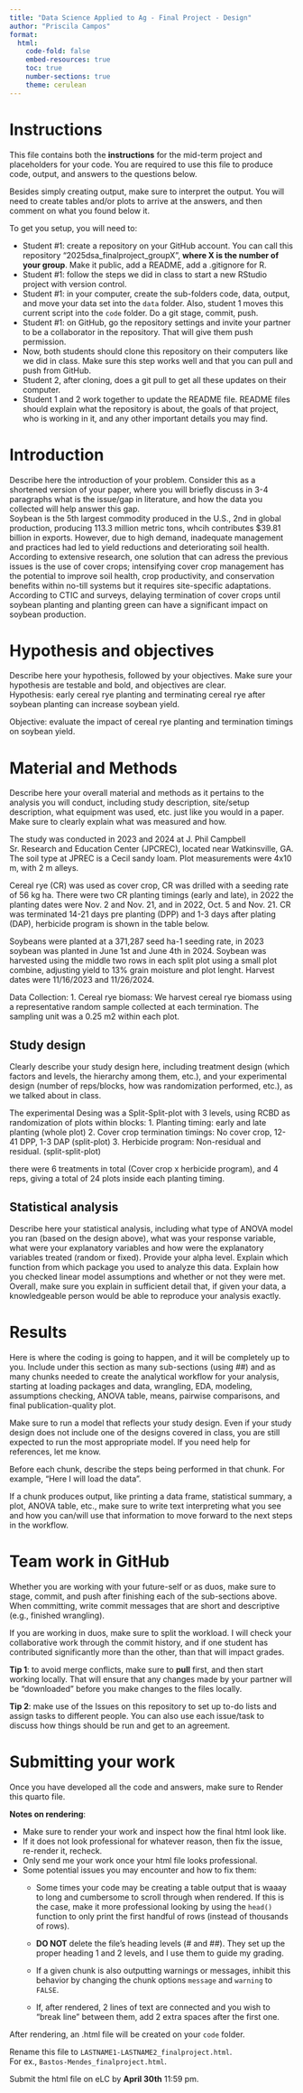 ```yaml
---
title: "Data Science Applied to Ag - Final Project - Design"
author: "Priscila Campos"
format:
  html:
    code-fold: false
    embed-resources: true
    toc: true
    number-sections: true
    theme: cerulean
---
```


# Instructions  
This file contains both the **instructions** for the mid-term project and placeholders for your code. You are required to use this file to produce code, output, and answers to the questions below.  

Besides simply creating output, make sure to interpret the output. You will need to create tables and/or plots to arrive at the answers, and then comment on what you found below it.    

To get you setup, you will need to:  

  - Student #1: create a repository on your GitHub account. You can call this repository "2025dsa_finalproject_groupX", **where X is the number of your group**. Make it public, add a README, add a .gitignore for R.  
  - Student #1: follow the steps we did in class to start a new RStudio project with version control.  
  - Student #1: in your computer, create the sub-folders code, data, output, and move your data set into the `data` folder. Also, student 1 moves this current script into the `code` folder. Do a git stage, commit, push.  
  - Student #1: on GitHub, go the repository settings and invite your partner to be a collaborator in the repository. That will give them push permission.  
  - Now, both students should clone this repository on their computers like we did in class. Make sure this step works well and that you can pull and push from GitHub.  
  - Student 2, after cloning, does a git pull to get all these updates on their computer.  
  - Student 1 and 2 work together to update the README file. README files should explain what the repository is about, the goals of that project, who is working in it, and any other important details you may find.  
  
# Introduction  
Describe here the introduction of your problem. Consider this as a shortened version of your paper, where you will briefly discuss in 3-4 paragraphs what is the issue/gap in literature, and how the data you collected will help answer this gap.  
Soybean is the 5th largest commodity produced in the U.S., 2nd in global production, producing 113.3 million metric tons, whcih contributes $39.81 billion in exports. However, due to high demand, inadequate management and practices had led to yield reductions and deteriorating soil health. 
According to extensive research, one solution that can adress the previous issues is the use of cover crops; intensifying cover crop management has the potential to improve soil health, crop productivity, and conservation benefits within no-till systems but it requires site-specific adaptations. 
According to CTIC and surveys, delaying termination of cover crops until soybean planting and planting green can have a significant impact on soybean production. 

# Hypothesis and objectives  
Describe here your hypothesis, followed by your objectives. Make sure your hypothesis are testable and bold, and objectives are clear.  
Hypothesis: early cereal rye planting and terminating cereal rye after soybean planting can increase soybean yield. 

Objective: evaluate the impact of cereal rye planting and termination timings on soybean yield. 

# Material and Methods  
Describe here your overall material and methods as it pertains to the analysis you will conduct, including study description, site/setup description, what equipment was used, etc. just like you would in a paper. Make sure to clearly explain what was measured and how.

The study was conducted in 2023 and 2024 at J. Phil Campbell Sr. Research and Education Center (JPCREC), located near Watkinsville, GA. The soil type at JPREC is a Cecil sandy loam. 
Plot measurements were 4x10 m, with 2 m alleys. 

Cereal rye (CR) was used as cover crop, CR was drilled with a seeding rate of 56 kg ha. There were two CR planting timings (early and late), in 2022 the planting dates were Nov. 2 and Nov. 21, and in 2022, Oct. 5 and Nov. 21. CR was terminated 14-21 days pre planting (DPP) and 1-3 days after plating (DAP), herbicide program is shown in the table below. 

Soybeans were planted at a 371,287 seed ha-1 seeding rate, in 2023 soybean was planted in June 1st and June 4th in 2024. Soybean was harvested using the middle two rows in each split plot using a small plot combine, adjusting yield to 13% grain moisture and plot lenght. Harvest dates were 11/16/2023 and 11/26/2024.

Data Collection:
1. Cereal rye biomass:
We harvest cereal rye biomass using a representative random sample collected at each termination. The sampling unit was a 0.25 m2 within each plot.  


## Study design  
Clearly describe your study design here, including treatment design (which factors and levels, the hierarchy among them, etc.), and your experimental design (number of reps/blocks, how was randomization performed, etc.), as we talked about in class.  

The experimental Desing was a Split-Split-plot with 3 levels, using RCBD as randomization of plots within blocks:
1. Planting timing: early and late planting (whole plot)
2. Cover crop termination timings: No cover crop, 12-41 DPP, 1-3 DAP (split-plot)
3. Herbicide program: Non-residual and residual. (split-split-plot)

there were 6 treatments in total (Cover crop x herbicide program), and 4 reps, giving a total of 24 plots inside each planting timing. 


## Statistical analysis  
Describe here your statistical analysis, including what type of ANOVA model you ran (based on the design above), what was your response variable, what were your explanatory variables and how were the explanatory variables treated (random or fixed). Provide your alpha level. Explain which function from which package you used to analyze this data. Explain how you checked linear model assumptions and whether or not they were met. Overall, make sure you explain in sufficient detail that, if given your data, a knowledgeable person would be able to reproduce your analysis exactly. 



# Results  
Here is where the coding is going to happen, and it will be completely up to you. Include under this section as many sub-sections (using ##) and as many chunks needed to create the analytical workflow for your analysis, starting at loading packages and data, wrangling, EDA, modeling, assumptions checking, ANOVA table, means, pairwise comparisons, and final publication-quality plot.  

Make sure to run a model that reflects your study design. Even if your study design does not include one of the designs covered in class, you are still expected to run the most appropriate model. If you need help for references, let me know.  

Before each chunk, describe the steps being performed in that chunk. For example, "Here I will load the data".  

If a chunk produces output, like printing a data frame, statistical summary, a plot, ANOVA table, etc., make sure to write text interpreting what you see and how you can/will use that information to move forward to the next steps in the workflow.  

# Team work in GitHub  
Whether you are working with your future-self or as duos, make sure to stage, commit, and push after finishing each of the sub-sections above. When committing, write commit messages that are short and descriptive (e.g., finished wrangling).  

If you are working in duos, make sure to split the workload. I will check your collaborative work through the commit history, and if one student has contributed significantly more than the other, than that will impact grades.  

**Tip 1**: to avoid merge conflicts, make sure to **pull** first, and then start working locally. That will ensure that any changes made by your partner will be "downloaded" before you make changes to the files locally.  

**Tip 2**: make use of the Issues on this repository to set up to-do lists and assign tasks to different people. You can also use each issue/task to discuss how things should be run and get to an agreement.  

# Submitting your work  
Once you have developed all the code and answers, make sure to Render this quarto file.  

**Notes on rendering**:  

- Make sure to render your work and inspect how the final html look like.  
- If it does not look professional for whatever reason, then fix the issue, re-render it, recheck.  
- Only send me your work once your html file looks professional.  
- Some potential issues you may encounter and how to fix them:   
  - Some times your code may be creating a table output that is waaay to long and cumbersome to scroll through when rendered. If this is the case, make it more professional looking by using the `head()` function to only print the first handful of rows (instead of thousands of rows).  
  
  - **DO NOT** delete the file's heading levels (# and ##). They set up the proper heading 1 and 2 levels, and I use them to guide my grading.  
  
  - If a given chunk is also outputting warnings or messages, inhibit this behavior by changing the chunk options `message` and `warning` to `FALSE`.  
  
  - If, after rendered, 2 lines of text are connected and you wish to "break line" between them, add 2 extra spaces after the first one.  

After rendering, an .html file will be created on your `code` folder.  

Rename this file to `LASTNAME1-LASTNAME2_finalproject.html`.    
For ex., `Bastos-Mendes_finalproject.html`.

Submit the html file on eLC by **April 30th** 11:59 pm.    













  

  

